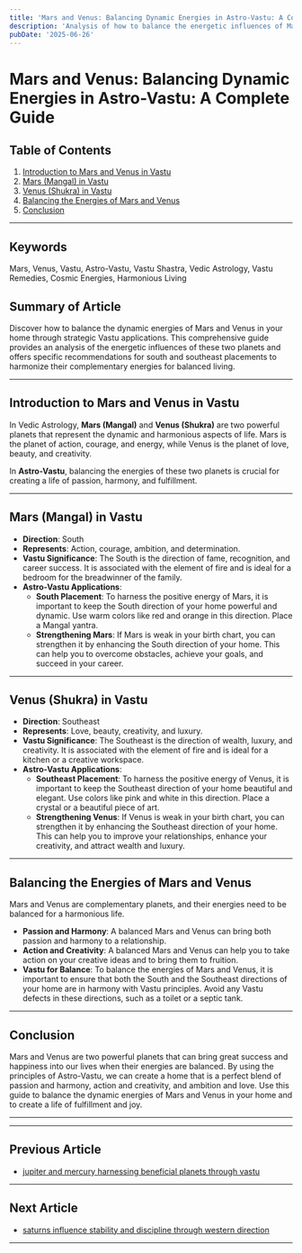 ```yaml
---
title: 'Mars and Venus: Balancing Dynamic Energies in Astro-Vastu: A Complete Guide'
description: 'Analysis of how to balance the energetic influences of Mars (action, courage) and Venus (harmony, relationships) through Vastu principles, with specific recommendations for south and southeast placements respectively, and techniques to harmonize these complementary planetary energies for balanced living.'
pubDate: '2025-06-26'
---
```


# Mars and Venus: Balancing Dynamic Energies in Astro-Vastu: A Complete Guide

## Table of Contents
1. [Introduction to Mars and Venus in Vastu](#introduction-to-mars-and-venus-in-vastu)
2. [Mars (Mangal) in Vastu](#mars-mangal-in-vastu)
3. [Venus (Shukra) in Vastu](#venus-shukra-in-vastu)
4. [Balancing the Energies of Mars and Venus](#balancing-the-energies-of-mars-and-venus)
5. [Conclusion](#conclusion)

---

## Keywords
Mars, Venus, Vastu, Astro-Vastu, Vastu Shastra, Vedic Astrology, Vastu Remedies, Cosmic Energies, Harmonious Living

## Summary of Article
Discover how to balance the dynamic energies of Mars and Venus in your home through strategic Vastu applications. This comprehensive guide provides an analysis of the energetic influences of these two planets and offers specific recommendations for south and southeast placements to harmonize their complementary energies for balanced living.

---

## Introduction to Mars and Venus in Vastu

In Vedic Astrology, **Mars (Mangal)** and **Venus (Shukra)** are two powerful planets that represent the dynamic and harmonious aspects of life. Mars is the planet of action, courage, and energy, while Venus is the planet of love, beauty, and creativity.

In **Astro-Vastu**, balancing the energies of these two planets is crucial for creating a life of passion, harmony, and fulfillment.

---

## Mars (Mangal) in Vastu

- **Direction**: South
- **Represents**: Action, courage, ambition, and determination.
- **Vastu Significance**: The South is the direction of fame, recognition, and career success. It is associated with the element of fire and is ideal for a bedroom for the breadwinner of the family.
- **Astro-Vastu Applications**:
    - **South Placement**: To harness the positive energy of Mars, it is important to keep the South direction of your home powerful and dynamic. Use warm colors like red and orange in this direction. Place a Mangal yantra.
    - **Strengthening Mars**: If Mars is weak in your birth chart, you can strengthen it by enhancing the South direction of your home. This can help you to overcome obstacles, achieve your goals, and succeed in your career.

---

## Venus (Shukra) in Vastu

- **Direction**: Southeast
- **Represents**: Love, beauty, creativity, and luxury.
- **Vastu Significance**: The Southeast is the direction of wealth, luxury, and creativity. It is associated with the element of fire and is ideal for a kitchen or a creative workspace.
- **Astro-Vastu Applications**:
    - **Southeast Placement**: To harness the positive energy of Venus, it is important to keep the Southeast direction of your home beautiful and elegant. Use colors like pink and white in this direction. Place a crystal or a beautiful piece of art.
    - **Strengthening Venus**: If Venus is weak in your birth chart, you can strengthen it by enhancing the Southeast direction of your home. This can help you to improve your relationships, enhance your creativity, and attract wealth and luxury.

---

## Balancing the Energies of Mars and Venus

Mars and Venus are complementary planets, and their energies need to be balanced for a harmonious life.

- **Passion and Harmony**: A balanced Mars and Venus can bring both passion and harmony to a relationship.
- **Action and Creativity**: A balanced Mars and Venus can help you to take action on your creative ideas and to bring them to fruition.
- **Vastu for Balance**: To balance the energies of Mars and Venus, it is important to ensure that both the South and the Southeast directions of your home are in harmony with Vastu principles. Avoid any Vastu defects in these directions, such as a toilet or a septic tank.

---

## Conclusion

Mars and Venus are two powerful planets that can bring great success and happiness into our lives when their energies are balanced. By using the principles of Astro-Vastu, we can create a home that is a perfect blend of passion and harmony, action and creativity, and ambition and love. Use this guide to balance the dynamic energies of Mars and Venus in your home and to create a life of fulfillment and joy.

---
---

## Previous Article
- [jupiter and mercury harnessing beneficial planets through vastu](200811_jupiter_and_mercury_harnessing_beneficial_planets_through_vastu.mdx)

---

## Next Article
- [saturns influence stability and discipline through western direction](200813_saturns_influence_stability_and_discipline_through_western_direction.mdx)

---
